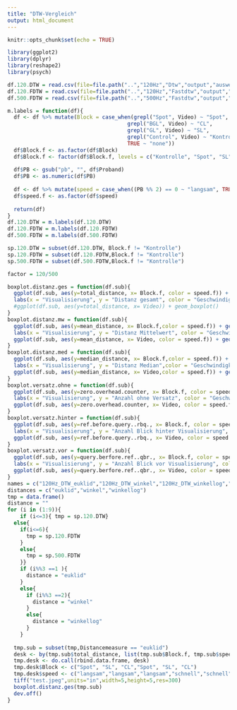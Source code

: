 ```yaml
---
title: "DTW-Vergleich"
output: html_document
---
```


```r
knitr::opts_chunk$set(echo = TRUE)
```

```r
library(ggplot2)
library(dplyr)
library(reshape2)
library(psych)
```

```r
df.120.DTW = read.csv(file=file.path("..","120Hz","Dtw","output","auswertung1_1-13(o6)_neu.csv"), sep=";")
df.120.FDTW = read.csv(file=file.path("..","120Hz","Fastdtw","output","auswertung1_1-13(o6)_neu.csv"), sep=";")
df.500.FDTW = read.csv(file=file.path("..","500Hz","Fastdtw","output","auswertung1_1-13(o6)_neu.csv"), sep=";")
```

```r
m.labels = function(df){
  df <- df %>% mutate(Block = case_when(grepl("Spot", Video) ~ "Spot",
                                      grepl("BGL", Video) ~ "CL",
                                      grepl("GL", Video) ~ "SL",
                                      grepl("Control", Video) ~ "Kontrolle",
                                      TRUE ~ "none"))
  df$Block.f <- as.factor(df$Block)
  df$Block.f <- factor(df$Block.f, levels = c("Kontrolle", "Spot", "SL", "CL"))
  
  df$PB <- gsub("pb", "", df$Proband)
  df$PB <- as.numeric(df$PB)
  
  df <- df %>% mutate(speed = case_when((PB %% 2) == 0 ~ "langsam", TRUE ~ "schnell") )
  df$speed.f <- as.factor(df$speed)
  
  return(df)
}
df.120.DTW = m.labels(df.120.DTW)
df.120.FDTW = m.labels(df.120.FDTW)
df.500.FDTW = m.labels(df.500.FDTW)

sp.120.DTW = subset(df.120.DTW, Block.f != "Kontrolle")
sp.120.FDTW = subset(df.120.FDTW,Block.f != "Kontrolle")
sp.500.FDTW = subset(df.500.FDTW,Block.f != "Kontrolle")
```

```r
factor = 120/500
```

```r
boxplot.distanz.ges = function(df.sub){
  ggplot(df.sub, aes(y=total_distance, x= Block.f, color = speed.f)) + geom_boxplot() + 
  labs(x = "Visualisierung", y = "Distanz gesamt", color = "Geschwindigkeit")
  #ggplot(df.sub, aes(y=total_distance, x= Video)) + geom_boxplot()
}
boxplot.distanz.mw = function(df.sub){
  ggplot(df.sub, aes(y=mean_distance, x= Block.f,color = speed.f)) + geom_boxplot()+ 
  labs(x = "Visualisierung", y = "Distanz Mittelwert", color = "Geschwindigkeit")
  ggplot(df.sub, aes(y=mean_distance, x= Video, color = speed.f)) + geom_boxplot()
}
boxplot.distanz.med = function(df.sub){
  ggplot(df.sub, aes(y=median_distance, x= Block.f,color = speed.f)) + geom_boxplot()
  labs(x = "Visualisierung", y = "Distanz Median",color = "Geschwindigkeit")
  ggplot(df.sub, aes(y=median_distance, x= Video,color = speed.f)) + geom_boxplot()
}
boxplot.versatz.ohne = function(df.sub){
  ggplot(df.sub, aes(y=zero.overhead.counter, x= Block.f, color = speed.f)) + geom_boxplot() + 
  labs(x = "Visualisierung", y = "Anzahl ohne Versatz", color = "Geschwindigkeit")
  ggplot(df.sub, aes(y=zero.overhead.counter, x= Video, color = speed.f)) + geom_boxplot()
}
boxplot.versatz.hinter = function(df.sub){
  ggplot(df.sub, aes(y=ref.before.query..rbq., x= Block.f, color = speed.f)) + geom_boxplot() +
  labs(x = "Visualisierung", y = "Anzahl Blick hinter Visualisierung", title = "Distanz:euklidisch", color = "Geschwindigkeit")
  ggplot(df.sub, aes(y=ref.before.query..rbq., x= Video, color = speed.f)) + geom_boxplot()
}
boxplot.versatz.vor = function(df.sub){
  ggplot(df.sub, aes(y=query.berfore.ref..qbr., x= Block.f, color = speed.f)) + geom_boxplot() + 
  labs(x = "Visualisierung", y = "Anzahl Blick vor Visualisierung", color = "Geschwindigkeit")
  ggplot(df.sub, aes(y=query.berfore.ref..qbr., x= Video, color = speed.f)) + geom_boxplot()
}
names = c("120Hz_DTW_euklid","120Hz_DTW_winkel","120Hz_DTW_winkellog","120Hz_Fastdtw_euklid","120Hz_Fastdtw_winkel","120Hz_Fastdtw_winkellog","500Hz_Fastdtw_euklid","500Hz_Fastdtw_winkel","500Hz_Fastdtw_winkellog")
distances = c("euklid","winkel","winkellog")
tmp = data.frame()
distance = ""
for (i in (1:9)){
    if (i<=3){ tmp = sp.120.DTW}
  else{
    if(i<=6){
      tmp = sp.120.FDTW
    }
    else{
      tmp = sp.500.FDTW
    }}
    if (i%%3 ==1 ){
      distance = "euklid"
    }
    else{
      if (i%%3 ==2){
        distance = "winkel"
      }
      else{
        distance = "winkellog"
      }
    }
  
  tmp.sub = subset(tmp,Distancemeasure == "euklid")
  desk <- by(tmp.sub$total_distance, list(tmp.sub$Block.f, tmp.sub$speed.f), describe)
  tmp.desk <- do.call(rbind.data.frame, desk)
  tmp.desk$Block <- c("Spot", "SL", "CL","Spot", "SL", "CL")
  tmp.desk$speed <- c("langsam","langsam","langsam","schnell","schnell","schnell")
  tiff("test.jpeg",units="in",width=5,height=5,res=300)
  boxplot.distanz.ges(tmp.sub)
  dev.off()
}

```










